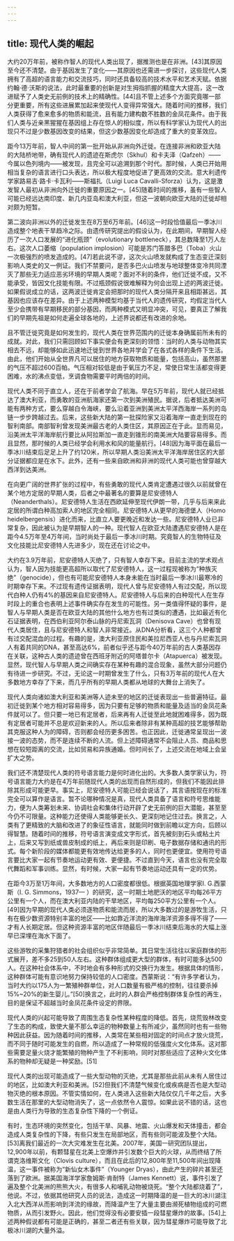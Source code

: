 ```yaml
---
---
---
```

title: 现代人类的崛起
---




大约20万年前，被称作智人的现代人类出现了，据推测也是在非洲。[43]其原因至今还不清楚。由于基因发生了变化——其原因也还需进一步探讨，这些现代人类拥有了高超的语言能力和交流技巧，同时还具备较高的技术水平和艺术天赋。依据约翰·德·沃斯的说法，此时最重要的创新是对生拇指抓握的精度大大提高，这一改进赋予了人类史无前例的技术上的精确性。[44]且不管上述多个方面究竟哪一部分更重要，所有这些进展累加起来使现代人变得异常强大。随着时间的推移，我们人类获得了愈来愈多的物质和能流，且有能力建构数不胜数的金凤花条件。由于我们人类与近亲黑猩猩在基因组上存在惊人的相似度，所以有科学家认为现代人的出现只不过是少数基因改变的结果，但这少数基因变化却造成了重大的变革效应。

距今13万年前，智人中间的第一批开始从非洲向外迁徙。在连接非洲和欧亚大陆的大陆桥地带，确有现代人的遗迹在斯虎尔（Skhul）和卡夫泽（Qafzeh）——今属以色列境内——被发现，且完全可以追溯到那个时代。那时候，人类已开始用相当复杂的语言进行口头表达，所以极大程度地促进了更高效的交流。意大利遗传学家路易吉·路卡·卡瓦利——斯福扎（Luigi Luca Cavalli-Sforza）认为，这是激发智人最初从非洲向外迁徙的重要原因之一。[45]随着时间的推移，虽有一些智人可能已经远达南印度、新几内亚岛和澳大利亚，但这一波朝向欧亚大陆的迁徙却相对颇为短暂。

第二波向非洲以外的迁徙发生在8万至6万年前。[46]这一时段恰值最后一季冰川造成整个地表干旱趋冷之际。由遗传研究提出的假设认为，在此期间，早期智人经历了一次人口发展的“进化瓶颈”（evolutionary bottleneck），其总数降至1万人左右。这次人口萎缩（population implosion）可能是苏门答腊多巴（Toba）火山一次极强烈的喷发造成的。[47]若此说不谬，这次火山喷发就构成了生态变迁深刻影响人类史的又一例证。我们不禁要问，是否多巴火山喷发与地球整体变冷共同湮灭了那些无力适应恶劣环境的早期人类呢？面对不利的条件，他们迁徙不成，又不能承受，皆因文化技能有限。不过瓶颈假说很难解释为何会出现上述的两波迁徙。如果假说成立的话，这两波迁徙肯定会把那时的现代人类分隔开来且相距甚远，其基因也应该存在差异。由于上述两种模型均基于当代人的遗传研究，均假定当代人至少会携带有早期移民的部分基因，而两种模式又明显冲突，可见，要真正了解我们的早期先祖是如何走遍全球各地的，上述界说都还有改进的余地。

且不管迁徙究竟是如何发生的，现代人类在世界范围内的迁徙本身确属前所未有的成就。对此，我们只需回顾如下事实便会有更深刻的领悟：当时的人类与动物其实相去不远，却能够如此迅速地迁徙到世界各地并学会了在各式各样的条件下生活。由此，他们开始从全世界凡可以居住的地方获取物质和能量，包括高山，虽然那里的气压不超过600百帕。气压相对较低是由于氧压力不足，常使日常生活都变得更困难，水的沸点变低，烹调食物需要平时两倍的时间。

现代人类不同于直立人，还在于前者学会了航海。早在5万年前，现代人就已经抵达了澳大利亚，而勇敢的亚洲航海家还第一次到美洲殖民。据说，后者抵达美洲可能有两种方式，要么穿越白令海峡，要么沿着亚洲到美洲太平洋西海岸一系列的岛链一步步跨越过去。后来，这些新大陆的第一批探险家又沿着海岸一直走到现在的智利南部。南部智利曾发现美洲最古老的人类住区，其原因正在于此。显而易见，沿美洲太平洋海岸航行要比从阿拉斯加一直走到锥形的南美洲大陆要容易得多。而且显然，那时候的人类已经学会利用水和风的能量航行。[48]因为海平面在最后一季冰川结束后足足上升了约120米，所以早期人类沿美洲太平洋海岸居住区的大部分证据都应是在水下。此外，还有一些来自欧洲和非洲的现代人类可能也曾穿越大西洋到达美洲。

在向更广阔的世界扩张的过程中，有些勇敢的现代人类肯定遭遇过很久以前就曾在某个地方定居的早期人类，后者之中最著名的要算是尼安德特人（Neanderthals）。尼安德特人生活在西欧延伸至现代伊朗一带，几乎与后来来此定居的所谓白种高加索人的地区完全相同。尼安德特人从更早的海德堡人（Homo heidelbergensis）进化而来，比直立人要更晚近和发达一些。尼安德特人业已非常复杂，因此被认为是早期智人的一种。现代智人在欧亚大陆遭遇尼安德特人是在距今4.5万年至4万年间，当时尚处于最后一季冰川时期。究竟智人的生物特征及文化技能比尼安德特人先进多少，现在还在讨论之中。

大约在3.9万年前，尼安德特人灭绝了，只有智人幸存下来。目前主流的学术观点认为，智人因为技能更高超所以取代了尼安德特人，这一过程现被称为“种族灭绝”（genocide），但也有可能尼安德特人本身未能在当时最后一季冰川最寒冷的时期幸存下来。不过现有遗传证据表明，现代人曾与尼安德特人有过交配，所以现代白种人仍有4%的基因来自尼安德特人。尼安德特人与后来的白种现代人在生存时段上的重合也表明上述事件确实存在发生的可能性。另一类值得怀疑的事件，是智人与早期人类是否在欧亚大陆的其他什么地方也有过类似的遭遇，比如最近有化石证据表明，在西伯利亚阿尔泰山脉的丹尼索瓦洞（Denisova Cave）也曾有现代人类居住，且与尼安德特人和智人非常接近。从DNA分析看，这三个人种都曾有过交配混血的过程。有趣的是，澳大利亚原住民和美拉尼西亚人也与丹尼索瓦洞人有着共同的DNA，甚至高达6%，前者似乎还与距今40万年前的古人类基因存在关联，这种古人类的遗迹曾在西班牙附近的阿塔普尔卡（Atapuerca）被发现。显然，现代智人与早期人类之间确实存在某种有趣的混合现象，虽然大部分问题仍有待进一步研究。不过，无论这一时期曾发生了什么，只有3万年前的现代人在大多数地方幸存了下来，而几乎所有的早期人类都从地球的大舞台上消失了。

现代人类向诸如澳大利亚和美洲等人迹未至的地区的迁徙表现出一些普遍特征。最初迁徙到某个地方相对容易得多，因为只要有足够的物质和能量及适当的金凤花条件就可以了。但只要一地已有定居者，后来再有人迁徙至此地就困难得多，因为既有定居者可能并不总是欢迎新来的人。所以后来者除非有某种高超的技艺能够帮助其克服这种人为的障碍，否则都会经历更多困苦。也正因此，迁徙通常呈现出一波接一波的态势，而不是连续不断的人流。但上述障碍通常不会阻止人员、商品和思想在较短距离的交流，比如贸易和异族通婚。但时间长了，上述交流在地域上会呈扩大之势。

我们还不清楚现代人类的符号语言能力是何时进化出的。大多数人类学家认为，符号语言能力大约是在4万年前随现代人类的出现而自然形成的，但我们不能因此排除其形成可能更早。事实上，尼安德特人可能已经会说话了，其言语按现在的标准完全可以算作是语言。暂不论哪种情况是真，现代人类具备了语言和符号思维能力，便为人类筹划未来、协调社会和集体行动开辟了史无前例的巨大潜能，甚至至今仍不可限量。这种能力还使得人类能够更长久、更深刻地记住过去。换言之，人类有了更精致的大脑和改进了的象征性语言，就能同时做到前瞻以定方向，后顾以得智慧。随着时间的推移，符号语言演变成文字形式，首先被刻到石头或粘土片上，后来又写到纸或兽皮制成的纸上，再后来则是印刷、电子数据存储和通讯的形式。每个新阶段的媒体都能更有效地传达给更多的人，同时也更便宜。使用符号语言要比大家一起有节奏地运动更有效、更便捷。不过直到今天，语言也没有完全取代舞蹈和军事训练。显然，有时候，大家一起有节奏地运动还具有一定的优势。

在距今3万至1万年间，大多数地方的人口密度都很低。根据英国地理学家I. G.西蒙斯（I. G. Simmons，1937— ）的研究，这一时期土地肥沃的地区平均每26平方公里有一个人，而在澳大利亚内陆的干旱地区，平均每250平方公里有一个人。[49]因为早期的现代人类必须逐物质和能流而居，所以大多数过的是游牧生活，只有在极少数资源特别丰富的地区——比如靠近洋流的海岸海洋资源多得不得了——才有人长期定居。但这种资源丰富的地区伴随最后一季冰川结束后海水的大幅上涨早已深埋在海水下面了。

这些游牧的采集狩猎者的社会组织似乎非常简单。其日常生活往往以家庭群体的形式展开，差不多25到50人左右。这种群体组成更大型的群体，有时可能多达500人。在这种社会体系中，不时地会有多种形式的交换行为发生。根据具体的情形，这种群体可能有意识地努力保持较低的人口密度。西蒙斯说：“有许多学者认为，当时大约以175人为一繁殖种群单位，对人口数量有极严格的控制，往往要杀掉15%~20%的新生婴儿。”[50]换言之，此时的人群会严格控制群体复杂性的再生，目的是保证不超越当时金凤花条件设定的界限。

现代人类的兴起可能导致了周围生态复杂性某种程度的降低。首先，烧荒毁林改变了生态的构成，致使大量不那么幸运的物种数量上有所减少，虽然同时也有一些物种因此获益。因为随着时间的推移，人类常在某些相对固定的时间点才放火烧荒，而不同于随时可能发生的自燃，所以造成了一种常规的低强度火文化体系。这对那些需要足量火烧才能繁殖的物种产生了不利影响，同时对那些适应了这种火文化体系的物种却无疑是一种奖励。[51]

现代人类的出现可能造成了一些大型动物的灭绝，尤其是那些此前从未有人居住过的地区，比如澳大利亚和美洲。[52]但我们不清楚气候变化或疾病是否也是大型动物灭绝的根本原因。不管实情如何，在人类进入这些新大陆仅仅几千年之后，大多数生活在那里的大型动物消失了，这一点依然令人震惊。如果此说不错的话，这也是由人类行为导致的生态复杂性下降的一个例证。

有时，生态环境的突然变化，包括干旱、风暴、地震、火山爆发和天体撞击，都会造成人类复杂性的下降，有些只发生在局部地区，而有些则可能波及整个大陆。[53]离我们最近的一次大灾难发生在北美。2007年，美国一研究团队提出，12,900年以前，有颗彗星在北美上空爆炸并引发数个巨大的火球，从而终结了所谓克洛维斯文化（Clovis culture），而且在此后的12,800年至11,500年间出现降温，这一事件被称为“新仙女木事件”（Younger Dryas），由此产生的碎片甚至还落到了欧洲。据美国海洋学家詹姆斯·肯耐特（James Kennett）说，事件引发了遍及整个北美洲的熊熊大火，有很多人和哺乳动物被烧死。“整个大陆都烧着了”，他说。不过，依据其他研究人员的说法，造成这一时期降温的是一巨大的冰川湖注入北大西洋从而影响到洋流的缘故，而降温产生了大量主要由濒死植物组成的可燃物质，从而引发野火。因此，他们觉得没有必要安插一段彗星爆炸的故事。[54]上述两种假说都有可能是正确的，甚至二者还有些关联，因为彗星爆炸可能导致了北极冰川湖的大量外溢。